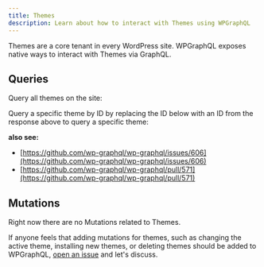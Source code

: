 ```yaml
---
title: Themes
description: Learn about how to interact with Themes using WPGraphQL
---
```



Themes are a core tenant in every WordPress site. WPGraphQL exposes native ways to interact with
Themes via GraphQL.

## Queries

Query all themes on the site:

<GraphiQL
	query="{
	themes {
    nodes {
      id
      author
      authorUri
      description
      name
      screenshot
      slug
      tags
      themeUri
      version
    }
  }
}"
/>

Query a specific theme by ID by replacing the ID below with an ID from the response above to query a specific theme:

<GraphiQL
	query="{
  theme(id: 1) {
    id
    author
    authorUri
    description
    name
    screenshot
    slug
    tags
    themeUri
    version
  }
}"
/>

**also see:**

-   [https://github.com/wp-graphql/wp-graphql/issues/606](https://github.com/wp-graphql/wp-graphql/issues/606)
-   [https://github.com/wp-graphql/wp-graphql/pull/571](https://github.com/wp-graphql/wp-graphql/pull/571)

## Mutations

Right now there are no Mutations related to Themes.

If anyone feels that adding mutations for themes, such as changing the active theme, installing new
themes, or deleting themes should be added to WPGraphQL,
[open an issue](https://github.com/wp-graphql/wp-graphql/issues) and let's discuss.
